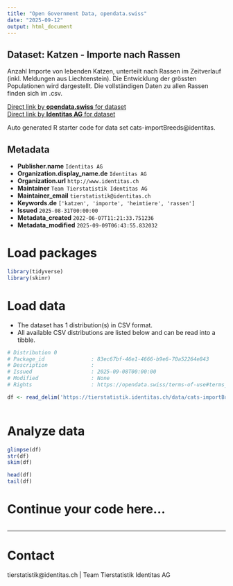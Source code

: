 ```yaml
---
title: "Open Government Data, opendata.swiss"
date: "2025-09-12"
output: html_document
---
```


## Dataset: Katzen - Importe nach Rassen

Anzahl Importe von lebenden Katzen, unterteilt nach Rassen im Zeitverlauf (inkl. Meldungen aus Liechtenstein). Die Entwicklung der grössten Populationen wird dargestellt. Die vollständigen Daten zu allen Rassen finden sich im .csv.

[Direct link by **opendata.swiss** for dataset](https://opendata.swiss/de/dataset/katzen-importe-nach-rassen)<br>
[Direct link by **Identitas AG** for dataset](https://tierstatistik.identitas.ch/)

Auto generated R starter code for data set cats-importBreeds@identitas.

## Metadata

- **Publisher.name** `Identitas AG`
- **Organization.display_name.de** `Identitas AG`
- **Organization.url** `http://www.identitas.ch`
- **Maintainer** `Team Tierstatistik Identitas AG`
- **Maintainer_email** `tierstatistik@identitas.ch`
- **Keywords.de** `['katzen', 'importe', 'heimtiere', 'rassen']`
- **Issued** `2025-08-31T00:00:00`
- **Metadata_created** `2022-06-07T11:21:33.751236`
- **Metadata_modified** `2025-09-09T06:43:55.832032`


# Load packages

```r

library(tidyverse)
library(skimr)

```

# Load data

-   The dataset has 1 distribution(s) in CSV format.
-   All available CSV distributions are listed below and can be read into a tibble.

```r

# Distribution 0
# Package_id               : 83ec67bf-46e1-4666-b9e6-70a52264e843
# Description              : 
# Issued                   : 2025-09-08T00:00:00
# Modified                 : None
# Rights                   : https://opendata.swiss/terms-of-use#terms_by

df <- read_delim('https://tierstatistik.identitas.ch/data/cats-importBreeds.csv')



```

# Analyze data

```r

glimpse(df)
str(df)
skim(df)

head(df)
tail(df)

```

# Continue your code here...

```r

```

------------------------------------------------------------------------

# Contact

tierstatistik@identitas.ch | Team Tierstatistik Identitas AG
